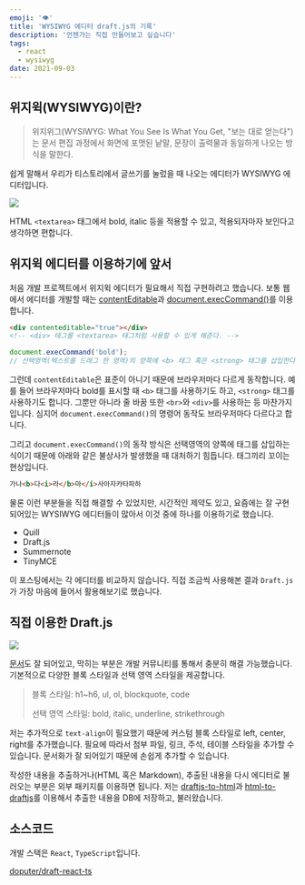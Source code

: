 ```yaml
---
emoji: '👁'
title: 'WYSIWYG 에디터 draft.js의 기록'
description: '언젠가는 직접 만들어보고 싶습니다'
tags:
  - react
  - wysiwyg
date: 2021-09-03
---
```


## 위지윅(WYSIWYG)이란?

> 위지위그(WYSIWYG: What You See Is What You Get, "보는 대로 얻는다")는 문서 편집 과정에서 화면에 포맷된 낱말, 문장이 출력물과 동일하게 나오는 방식을 말한다.

쉽게 말해서 우리가 티스토리에서 글쓰기를 눌렀을 때 나오는 에디터가 WYSIWYG 에디터입니다.

![](0.png)

HTML `<textarea>` 태그에서 bold, italic 등을 적용할 수 있고, 적용되자마자 보인다고 생각하면 편합니다.

## 위지윅 에디터를 이용하기에 앞서

처음 개발 프로젝트에서 위지윅 에디터가 필요해서 직접 구현하려고 했습니다. 보통 웹에서 에디터를 개발할 때는 [contentEditable](https://developer.mozilla.org/ko/docs/Web/HTML/Global_attributes/contenteditable)과 [document.execCommand()](https://developer.mozilla.org/ko/docs/Web/API/Document/execCommand)를 이용합니다.

```html
<div contenteditable="true"></div>
<!-- <div> 태그를 <textarea> 태그처럼 사용할 수 있게 해준다. -->
```

```js
document.execCommand('bold');
// 선택영역(텍스트를 드래그 한 영역)의 양쪽에 <b> 태그 혹은 <strong> 태그를 삽입한다.
```

그런데 `contentEditable`은 표준이 아니기 때문에 브라우저마다 다르게 동작합니다. 예를 들어 브라우저마다 bold를 표시할 때 `<b>` 태그를 사용하기도 하고, `<strong>` 태그를 사용하기도 합니다. 그뿐만 아니라 줄 바꿈 또한 `<br>`와 `<div>`를 사용하는 등 마찬가지입니다. 심지어 `document.execCommand()`의 명령어 동작도 브라우저마다 다르다고 합니다.

그리고 `document.execCommand()`의 동작 방식은 선택영역의 양쪽에 태그를 삽입하는 식이기 때문에 아래와 같은 불상사가 발생했을 때 대처하기 힘듭니다. 태그끼리 꼬이는 현상입니다.

```html
가나<b>다<i>라</b>마</i>사아자카타파하
```

물론 이런 부분들을 직접 해결할 수 있었지만, 시간적인 제약도 있고, 요즘에는 잘 구현되어있는 WYSIWYG 에디터들이 많아서 이것 중에 하나를 이용하기로 했습니다.

- Quill
- Draft.js
- Summernote
- TinyMCE

이 포스팅에서는 각 에디터를 비교하지 않습니다. 직접 조금씩 사용해본 결과 `Draft.js`가 가장 마음에 들어서 활용해보기로 했습니다.

## 직접 이용한 Draft.js

![](1.gif)

[문서](https://draftjs.org/)도 잘 되어있고, 막히는 부분은 개발 커뮤니티를 통해서 충분히 해결 가능했습니다. 기본적으로 다양한 블록 스타일과 선택 영역 스타일을 제공합니다.

> 블록 스타일: h1~h6, ul, ol, blockquote, code
>
> 선택 영역 스타일: bold, italic, underline, strikethrough

저는 추가적으로 `text-align`이 필요했기 때문에 커스텀 블록 스타일로 left, center, right를 추가했습니다. 필요에 따라서 첨부 파일, 링크, 주석, 테이블 스타일을 추가할 수 있습니다. 문서화가 잘 되어있기 때문에 손쉽게 추가할 수 있습니다.

작성한 내용을 추출하거나(HTML 혹은 Markdown), 추출된 내용을 다시 에디터로 불러오는 부분은 외부 패키지를 이용하면 됩니다. 저는 [draftjs-to-html](https://www.npmjs.com/package/draftjs-to-html)과 [html-to-draftjs](https://www.npmjs.com/package/html-to-draftjs)를 이용해서 추출한 내용을 DB에 저장하고, 불러왔습니다.

## 소스코드

개발 스택은 `React`, `TypeScript`입니다.

[doputer/draft-react-ts](https://github.com/doputer/draft-react-ts)
